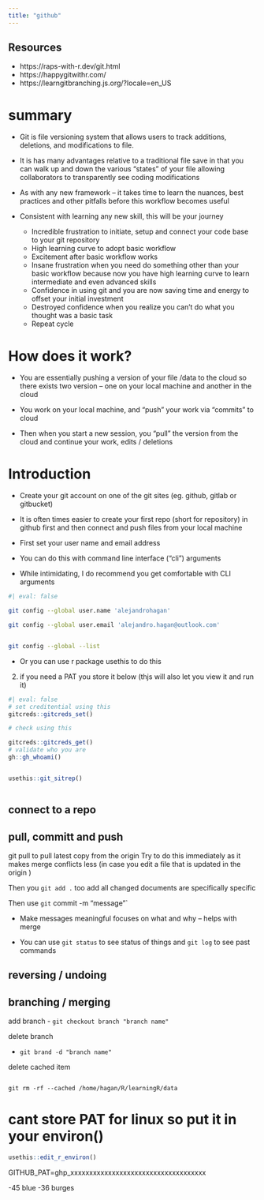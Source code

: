 ```yaml
---
title: "github"
---
```


## Resources

-   https://raps-with-r.dev/git.html
-   https://happygitwithr.com/
-   https://learngitbranching.js.org/?locale=en_US


# summary

-   Git is file versioning system that allows users to track additions, 
deletions, and modifications to file.

-   It is has many advantages relative to a traditional file save in that
you can walk up and down the various "states" of your file allowing 
collaborators to transparently see coding modifications

-   As with any new framework -- it takes time to learn the nuances, best 
practices and other pitfalls before this workflow becomes useful

-   Consistent with learning any new skill, this will be your journey
    
    -   Incredible frustration to initiate, setup and connect your code  base
    to your git repository
    -   High learning curve to adopt basic workflow 
    -   Excitement after basic workflow works
    -   Insane frustration when you need do something other than your basic
    workflow because now you have high learning curve to learn intermediate and 
    even advanced skills
    -   Confidence in using git and you are now saving time and energy to 
    offset your initial investment
    -   Destroyed confidence when you realize you can't do what you thought
    was a basic task
    -   Repeat cycle

# How does it work?

-   You are essentially pushing a version of your file /data to the cloud so
there exists two version -- one on your local machine and another in the cloud

-   You work on your local machine, and "push" your work via "commits" to cloud

-   Then when you start a new session, you "pull" the version from the cloud
and continue your work, edits / deletions 


# Introduction

-   Create your git account on one of the git sites (eg. github, gitlab or 
gitbucket)

-   It is often times easier to create your first repo (short for repository)
in github first and then connect and push files from your local machine

-    First set your user name and email address

-   You can do this with command line interface ("cli") arguments 

-   While intimidating, I do recommend you get comfortable with CLI arguments 

```bash
#| eval: false

git config --global user.name 'alejandrohagan'

git config --global user.email 'alejandro.hagan@outlook.com'


git config --global --list
```

- Or you can use r package usethis to do this

2. if you need a PAT  you store it below (thjs will also let you view it and run it)

```r
#| eval: false
# set creditential using this
gitcreds::gitcreds_set()

# check using this

gitcreds::gitcreds_get()
# validate who you are 
gh::gh_whoami()


usethis::git_sitrep()
```

```r
```

## connect to a repo


## pull, committ and push

git pull to pull latest copy from the origin
Try to do this immediately as it makes merge conflicts less (in case you edit a file that is updated in the origin )

Then you `git add .` too add all changed documents are specifically specific

Then use `git` commit -m "message"`

-   Make messages meaningful focuses on what and why -- helps with merge

-   You can use `git status` to see status of things and `git log` to see past commands

## reversing / undoing


## branching / merging

add branch
-   `git checkout branch "branch name"`

delete branch

-   `git brand -d "branch name"`




delete cached item

```{}

git rm -rf --cached /home/hagan/R/learningR/data
```

# cant store PAT for linux so put it in your environ()



```r
usethis::edit_r_environ()
```

GITHUB_PAT=ghp_xxxxxxxxxxxxxxxxxxxxxxxxxxxxxxxxxxxx


-45 blue
-36 burges      

